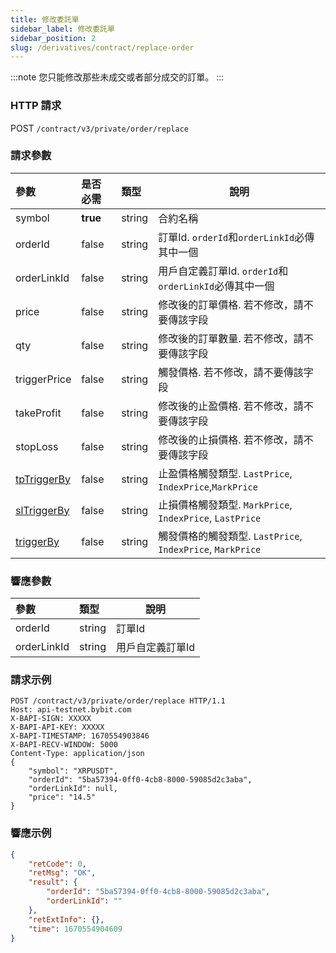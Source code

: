 ```yaml
---
title: 修改委託單
sidebar_label: 修改委託單
sidebar_position: 2
slug: /derivatives/contract/replace-order
---
```


:::note
您只能修改那些未成交或者部分成交的訂單。
:::

### HTTP 請求
POST `/contract/v3/private/order/replace`

### 請求參數
| 參數 | 是否必需 | 類型 | 說明|
|:----- |:-------|:-----|------ |
|symbol |**true** |string |合約名稱|
|orderId |false |string |訂單Id. `orderId`和`orderLinkId`必傳其中一個 |
|orderLinkId |false |string |用戶自定義訂單Id. `orderId`和`orderLinkId`必傳其中一個 |
|price |false |string |修改後的訂單價格. 若不修改，請不要傳該字段|
|qty |false |string |修改後的訂單數量. 若不修改，請不要傳該字段|
|triggerPrice |false |string |觸發價格. 若不修改，請不要傳該字段|
|takeProfit |false |string |修改後的止盈價格. 若不修改，請不要傳該字段|
|stopLoss |false |string |修改後的止損價格. 若不修改，請不要傳該字段|
|[tpTriggerBy](../enum#triggerby) |false |string |止盈價格觸發類型. `LastPrice`, `IndexPrice`,`MarkPrice`|
|[slTriggerBy](../enum#triggerby) |false |string |止損價格觸發類型. `MarkPrice`, `IndexPrice`, `LastPrice` |
|[triggerBy](../enum#triggerby) |false |string |觸發價格的觸發類型. `LastPrice`, `IndexPrice`, `MarkPrice`|

### 響應參數
| 參數 | 類型 | 說明|
|:----- |:-----|----- |
|orderId |string |訂單Id |
|orderLinkId |string |用戶自定義訂單Id |

### 請求示例

```http
POST /contract/v3/private/order/replace HTTP/1.1
Host: api-testnet.bybit.com
X-BAPI-SIGN: XXXXX
X-BAPI-API-KEY: XXXXX
X-BAPI-TIMESTAMP: 1670554903846
X-BAPI-RECV-WINDOW: 5000
Content-Type: application/json
{
    "symbol": "XRPUSDT",
    "orderId": "5ba57394-0ff0-4cb8-8000-59085d2c3aba",
    "orderLinkId": null,
    "price": "14.5"
}
```

### 響應示例

```json
{
    "retCode": 0,
    "retMsg": "OK",
    "result": {
        "orderId": "5ba57394-0ff0-4cb8-8000-59085d2c3aba",
        "orderLinkId": ""
    },
    "retExtInfo": {},
    "time": 1670554904609
}
```